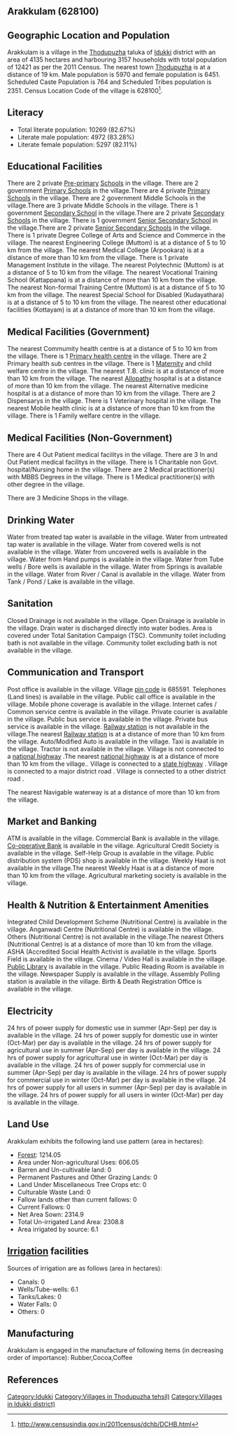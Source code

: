 {{Infobox settlement
| name=Arakkulam
| native_name=
| native_name_lang=
| other_name=
| nickname=
| settlement_type=Village
| image_skyline=
| image_alt=
| image_caption=
| pushpin_map=India Kerala
| pushpin_label_position=right
| pushpin_map_alt=
| pushpin_map_caption=Location in Kerala, India
| latd=
| latm=
| lats=
| latNS=
| longd=
| longm=
| longs=
| longEW=
| coordinates_display=inline,title
| subdivision_type=Country
| subdivision_name={{flag|India}}
| subdivision_type1=[[States and territories of India|State]]
| subdivision_name1=Kerala 
| subdivision_type2=[[List of districts of India|District]]
| subdivision_name2=Idukki 
| subdivision_type3=Tahsil
| subdivision_name3=Thodupuzha
| website=
| established_title=<!-- Established -->
| established_date=
| founder=
| named_for=
| government_type=
| governing_body=
| unit_pref=Metric=
| area_footnotes=
| area_rank=
| area_total_km2=41.35
| elevation_footnotes=
| elevation_m=
| population_total=12421
| population_as_of=2011
| population_rank=
| population_density_km2=300
| population_demonym=
| population_footnotes=
| demographics_type1=Languages
| demographics1_title1=Official
| demographics1_info1=[[Malayalam language|Malayalam]]
| timezone1=[[Indian Standard Time|IST]]
| utc_offset1==+5:30
| postal_code_type=[[Postal Index Number|PIN]]
| postal_code=685591
| area_code_type=Telephone code
| area_code=
| registration_plate=
| blank1_name_sec1=Nearest city
| blank1_info_sec1=[[Thodupuzha]]
| blank2_name_sec1=[[Human sex ratio|Sex ratio]]
| blank2_info_sec1=1080 [[male|♂]]/[[female|♀]]
| blank3_name_sec1=Literacy
| blank3_info_sec1=82.67%
| blank1_name_sec2=[[2011 Census of India|2011 census]] code
| blank1_info_sec2=628100
| footnotes=
}}

== Arakkulam (628100) ==

== Geographic Location and Population ==

Arakkulam is a village in the [[Thodupuzha]] taluka of [[Idukki ]] district with an area of 4135 hectares and harbouring 3157 households with total population of 12421 as per the 2011 Census. The nearest town [[Thodupuzha]] is at a distance of 19 km. Male population is 5970 and female population is 6451. Scheduled Caste Population is 764 and Scheduled Tribes population is 2351. Census Location Code of the village is 628100<ref>http://www.censusindia.gov.in/2011census/dchb/DCHB.html</ref>.


== Literacy ==  
* Total literate population: 10269 (82.67%)
* Literate male population: 4972 (83.28%)
* Literate female population: 5297 (82.11%)


== Educational Facilities ==  
There are 2 private [[Pre-primary]] [[School]]s in the village.
There are 2 government [[Primary School]]s in the village.There are 4 private [[Primary School]]s in the village.
There are 2 government Middle Schools in the village.There are 3 private Middle Schools in the village.
There is 1 government [[Secondary School]] in the village.There are 2 private [[Secondary School]]s in the village.
There is 1 government [[Senior Secondary School]] in the village.There are 2 private [[Senior Secondary School]]s in the village.
There is 1 private Degree College of Arts and Science and Commerce in the village.
The nearest Engineering College (Muttom) is at a distance of 5 to 10 km from the village.
The nearest Medical College (Arpookara) is at a distance of more than 10 km from the village.
There is 1 private Management Institute in the village.
The nearest Polytechnic (Muttom) is at a distance of 5 to 10 km from the village.
The nearest Vocational Training School (Kattappana) is at a distance of more than 10 km from the village.
The nearest Non-formal Training Centre (Muttom) is at a distance of 5 to 10 km from the village.
The nearest Special School for Disabled (Kudayathara) is at a distance of 5 to 10 km from the village.
The nearest other educational facilities (Kottayam) is at a distance of more than 10 km from the village.


== Medical Facilities (Government) ==
The nearest Commumity health centre is at a distance of 5 to 10 km from the village.
There is 1 [[Primary health centre]] in the village.
There are 2 Primary health sub centres in the village.
There is 1 [[Maternity]] and child welfare centre in the village.
The nearest T.B. clinic is at a distance of more than 10 km from the village.
The nearest [[Allopathy]] hospital is at a distance of more than 10 km from the village.
The nearest Alternative medicine hospital is at a distance of more than 10 km from the village.
There are 2 Dispensarys in the village.
There is 1 Veterinary hospital in the village.
The nearest Mobile health clinic is at a distance of more than 10 km from the village.
There is 1 Family welfare centre in the village.


== Medical Facilities (Non-Government) ==
There are 4 Out Patient medical facilitys in the village.
There are 3 In and Out Patient medical facilitys in the village.
There is 1 Charitable non Govt. hospital/Nursing home in the village.
There are 2 Medical practitioner(s) with MBBS Degrees in the village.
There is 1 Medical practitioner(s) with other degree in the village.


There are 3 Medicine Shops in the village.



== Drinking Water ==
Water from treated tap water is available in the village.
Water from untreated tap water is available in the village.
Water from covered wells is not available in the village.
Water from uncovered wells is available in the village.
Water from Hand pumps is available in the village.
Water from Tube wells / Bore wells is available in the village.
Water from Springs is available in the village.
Water from River / Canal is available in the village.
Water from Tank / Pond / Lake is available in the village.


== Sanitation ==
Closed Drainage is not available in the village.
Open Drainage is available in the village.
Drain water is discharged directly into water bodies.
Area is covered under Total Sanitation Campaign (TSC).
Community toilet including bath is not available in the village.
Community toilet excluding bath is not available in the village.


== Communication and Transport ==
Post office is available in the village.
Village [[pin code]] is 685591.
Telephones (Land lines) is available in the village.
Public call office is available in the village.
Mobile phone coverage is available in the village.
Internet cafes / Common service centre is available in the village.
Private courier is available in the village.
Public bus service is available in the village.
Private bus service is available in the village.
[[Railway station]] is not available in the village.The nearest [[Railway station]] is at a distance of more than 10 km from the village.
Auto/Modified Auto is available in the village.
Taxi is available in the village.
Tractor is not available in the village.
Village is not connected to a [[national highway]] .The nearest [[national highway]] is at a distance of more than 10 km from the village..
Village is connected to a [[state highway]]  .
Village is connected to a major district road    .
Village is connected to a other district road  .



The nearest Navigable waterway is at a distance of more than 10 km from the village.



== Market and Banking ==
ATM is available in the village.
Commercial Bank is available in the village.
[[Co-operative Bank]] is available in the village.
Agricultural Credit Society is available in the village.
Self-Help Group is available in the village.
Public distribution system (PDS) shop is available in the village.
Weekly Haat is not available in the village.The nearest Weekly Haat is at a distance of more than 10 km from the village.
Agricultural marketing society is available in the village.


== Health & Nutrition & Entertainment Amenities ==
Integrated Child Development Scheme (Nutritional Centre) is available in the village.
Anganwadi Centre (Nutritional Centre) is available in the village.
Others (Nutritional Centre) is not available in the village.The nearest Others (Nutritional Centre) is at a distance of more than 10 km from the village.
ASHA (Accredited Social Health Activist is available in the village.
Sports Field is available in the village.
Cinema / Video Hall is available in the village.
[[Public Library]] is available in the village.
Public Reading Room is available in the village.
Newspaper Supply is available in the village.
Assembly Polling station is available in the village.
Birth & Death Registration Office is available in the village.


== Electricity ==
24 hrs of power supply for domestic use in summer (Apr-Sep) per day is available in the village.
24 hrs of power supply for domestic use in winter (Oct-Mar) per day is available in the village.
24 hrs of power supply for agricultural use in summer (Apr-Sep) per day is available in the village.
24 hrs of power supply for agricultural use in winter (Oct-Mar) per day is available in the village.
24 hrs of power supply for commercial use in summer (Apr-Sep) per day is available in the village.
24 hrs of power supply for commercial use in winter (Oct-Mar) per day is available in the village.
24 hrs of power supply for all users in summer (Apr-Sep) per day is available in the village.
24 hrs of power supply for all users in winter (Oct-Mar) per day is available in the village.


== Land Use ==
Arakkulam exhibits the following land use pattern (area in hectares):
* [[Forest]]: 1214.05
* Area under Non-agricultural Uses: 606.05
* Barren and Un-cultivable land: 0
* Permanent Pastures and Other Grazing Lands: 0
* Land Under Miscellaneous Tree Crops etc: 0
* Culturable Waste Land: 0
* Fallow lands other than current fallows: 0
* Current Fallows: 0
* Net Area Sown: 2314.9
* Total Un-irrigated Land Area: 2308.8
* Area irrigated by source: 6.1


== [[Irrigation]] facilities ==
Sources of irrigation are as follows (area in hectares):
* Canals: 0
* Wells/Tube-wells: 6.1
* Tanks/Lakes: 0
* Water Falls: 0
* Others: 0


== Manufacturing ==
Arakkulam is engaged in the manufacture of following items (in decreasing order of importance): Rubber,Cocoa,Coffee


[[Category:Idukki ]]
[[Category:Villages in Thodupuzha tehsil)]]
[[Category:Villages in Idukki  district)]]


== References ==
{{Reflist}}


